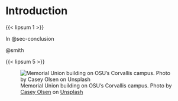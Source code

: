 # Introduction {#sec-intro}

{{< lipsum 1 >}}

In @sec-conclusion

@smith

{{< lipsum 5 >}}

![Memorial Union building on OSU's Corvallis campus. Photo by <a href="https://unsplash.com/@caseface96?utm_content=creditCopyText&utm_medium=referral&utm_source=unsplash">Casey Olsen</a> on <a href="https://unsplash.com/photos/brown-concrete-building-under-white-clouds-during-daytime-NlFyPKxXORo?utm_content=creditCopyText&utm_medium=referral&utm_source=unsplash">Unsplash</a>](images/casey-olsen-NlFyPKxXORo-unsplash.jpg){#fig-mu fig-scap="Memorial Union building on OSU's Corvallis campus."}


  